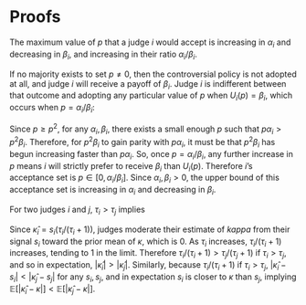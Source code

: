 \appendix

\setcounter{proposition}{0}

# Proofs

::: {.proposition}

The maximum value of $p$ that a judge $i$ would accept is increasing in $\alpha_i$ and decreasing in $\beta_i$, and increasing in their ratio $\alpha_i / \beta_i$.

:::

::: {.proof}

If no majority exists to set $p \neq 0$, then the controversial policy is not adopted at all, and judge $i$ will receive a payoff of $\beta_i$.
Judge $i$ is indifferent between that outcome and adopting any particular value of $p$ when $U_i(p) = \beta_i$, which occurs when $p = \alpha_i / \beta_i$:

```{=tex}
\begin{align*}
p\alpha_i + \left( 1 - p^2 \right)\beta_i & = \beta_i \\
p\alpha_i + \beta_i - p^2 \beta_i & = \beta_i \\
p\alpha_i - p^2 \beta_i & = 0 \\
p\alpha_i & = p^2 \beta_i \\
p & = \frac{\alpha_i}{\beta_i}.
\end{align*}
```

Since $p \geq p^2$, for any $\alpha_i, \beta_i$, there exists a small enough $p$ such that $p\alpha_i > p^2 \beta_i$.
Therefore, for $p^2 \beta_i$ to gain parity with $p\alpha_i$, it must be that $p^2 \beta_i$ has begun increasing faster than $p \alpha_i$.
So, once $p = \alpha_i / \beta_i$, any further increase in $p$ means $i$ will strictly prefer to receive $\beta_i$ than $U_i(p)$.
Therefore $i$'s acceptance set is $p \in [0, \alpha_i / \beta_i]$.
Since $\alpha_i, \beta_i > 0$, the upper bound of this acceptance set is increasing in $\alpha_i$ and decreasing in $\beta_i$.

:::

::: {.proposition}

For two judges $i$ and $j$, $\tau_i > \tau_j$ implies

```{=tex}
\begin{enumerate}[(i)]
\item $\mathbb{E}\left[|\hat{\kappa}_i - \kappa|\right] < \mathbb{E}\left[|\hat{\kappa}_j - \kappa|\right]$
\item $\mathbb{E}\left[|\hat{\kappa}_i|\right] > \mathbb{E}\left[|\hat{\kappa}_j|\right]$
\end{enumerate}
```

:::

::: {.proof}
Since $\hat{\kappa}_i = s_i (\tau_i / (\tau_i + 1))$, judges moderate their estimate of $kappa$ from their signal $s_i$ toward the prior mean of $\kappa$, which is $0$.
As $\tau_i$ increases, $\tau_i / (\tau_i + 1)$ increases, tending to $1$ in the limit.
Therefore $\tau_i / (\tau_i + 1) > \tau_j / (\tau_j + 1)$ if $\tau_i > \tau_j$, and so in expectation, $|\hat{\kappa}_i| > |\hat{\kappa}_j|$.
Similarly, because $\tau_i / (\tau_i + 1)$ if $\tau_i > \tau_j$, $|\hat{\kappa}_i - s_i| < |\hat{\kappa}_j - s_j|$ for any $s_i, s_j$, and in expectation $s_i$ is closer to $\kappa$ than $s_j$, implying $\mathbb{E}\left[|\hat{\kappa}_i - \kappa|\right] < \mathbb{E}\left[|\hat{\kappa}_j - \kappa|\right]$.
:::
